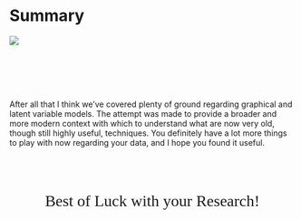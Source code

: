 ####
####
####

# Summary

<img src="img/bob.jpg" style="display:block; margin: 0 auto;">

<br>
<br>
<br>
<br>


After all that I think we've covered plenty of ground regarding graphical and latent variable models.  The attempt was made to provide a broader and more modern context with which to understand what are now very old, though still highly useful, techniques.  You definitely have a lot more things to play with now regarding your data, and I hope you found it useful.

<br>
<br>
<br>

<div  style="text-align: center;">
<span class="" style="font-family: 'Alex Brush'; font-size: 200%;">Best of Luck with your Research!</span>
</div>